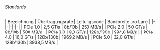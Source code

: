 ###### Standards

| Bezeichnung | Übertragungsrate | Leitungscode | Bandbreite pro Lane |
|-|-|-|-|-| 
| PCIe 1.0 | 2,5 GT/s | 8b/10b | 250 MB/s |
| PCIe 2.0 | 5,0 GT/s | 8b/10b | 500 MB/s |
| PCIe 3.0 | 8,0 GT/s | 128b/130b | 984,6 MB/s |
| PCIe 4.0 | 16,0 GT/s | 128b/130b | 1969,2 MB/s |
| PCIe 5.0 | 32,0 GT/s | 128b/130b | 3938,5 MB/s |